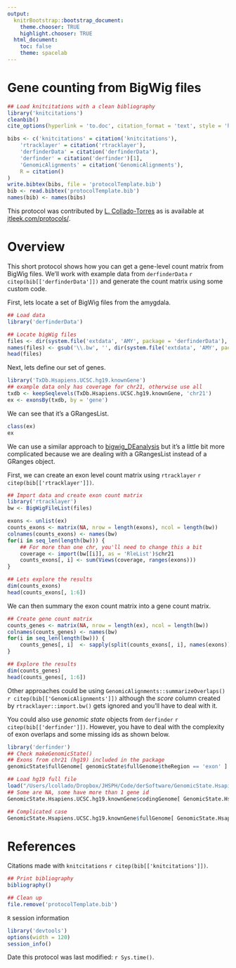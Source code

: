 ```yaml
---
output:
  knitrBootstrap::bootstrap_document:
    theme.chooser: TRUE
    highlight.chooser: TRUE
  html_document:
    toc: false
    theme: spacelab
---
```



Gene counting from BigWig files
===============================

```r
## Load knitcitations with a clean bibliography
library('knitcitations')
cleanbib()
cite_options(hyperlink = 'to.doc', citation_format = 'text', style = 'html')

bibs <- c('knitcitations' = citation('knitcitations'),
    'rtracklayer' = citation('rtracklayer'),
    'derfinderData' = citation('derfinderData'),
    'derfinder' = citation('derfinder')[1],
    'GenomicAlignments' = citation('GenomicAlignments'),
    R = citation()
)
write.bibtex(bibs, file = 'protocolTemplate.bib')
bib <- read.bibtex('protocolTemplate.bib')
names(bib) <- names(bibs)
```

This protocol was contributed by [L. Collado-Torres](http://bit.ly/LColladoTorres) as is available at [jtleek.com/protocols/](http://jtleek.com/protocols/).

# Overview

This short protocol shows how you can get a gene-level count matrix from BigWig files. We'll work with example data from `derfinderData` `r citep(bib[['derfinderData']])` and generate the count matrix using some custom code.


First, lets locate a set of BigWig files from the amygdala. 

```r
## Load data
library('derfinderData')

## Locate bigWig files
files <- dir(system.file('extdata', 'AMY', package = 'derfinderData'),  full.names = TRUE)
names(files) <- gsub('\\.bw', '', dir(system.file('extdata', 'AMY', package = 'derfinderData')))
head(files)
```

Next, lets define our set of genes.

```r
library('TxDb.Hsapiens.UCSC.hg19.knownGene')
## example data only has coverage for chr21, otherwise use all
txdb <- keepSeqlevels(TxDb.Hsapiens.UCSC.hg19.knownGene, 'chr21')
ex <- exonsBy(txdb, by = 'gene')
```

We can see that it's a GRangesList.

```r
class(ex)
ex
```

We can use a similar approach to [bigwig_DEanalysis](http://lcolladotor.github.io/protocols/bigwig_DEanalysis/) but it's a little bit more complicated because we are dealing with a GRangesList instead of a GRanges object.


First, we can create an exon level count matrix using `rtracklayer` `r citep(bib[['rtracklayer']])`.


```r
## Import data and create exon count matrix
library('rtracklayer')
bw <- BigWigFileList(files)

exons <- unlist(ex)
counts_exons <- matrix(NA, nrow = length(exons), ncol = length(bw))
colnames(counts_exons) <- names(bw)
for(i in seq_len(length(bw))) {
    ## For more than one chr, you'll need to change this a bit
    coverage <- import(bw[[i]], as = 'RleList')$chr21
    counts_exons[, i] <- sum(Views(coverage, ranges(exons)))
}

## Lets explore the results
dim(counts_exons)
head(counts_exons[, 1:6])
```

We can then summary the exon count matrix into a gene count matrix.

```r
## Create gene count matrix
counts_genes <- matrix(NA, nrow = length(ex), ncol = length(bw))
colnames(counts_genes) <- names(bw)
for(i in seq_len(length(bw))) {
    counts_genes[, i]  <- sapply(split(counts_exons[, i], names(exons)), sum)
}

## Explore the results
dim(counts_genes)
head(counts_genes[, 1:6])
```

Other approaches could be using `GenomicAlignments::summarizeOverlaps()` `r citep(bib[['GenomicAlignments']])` although the _score_ column created by `rtracklayer::import.bw()` gets ignored and you'll have to deal with it.

You could also use _genomic state_ objects from `derfinder` `r citep(bib[['derfinder']])`. However, you have to deal with the complexity of exon overlaps and some missing ids as shown below.

```r
library('derfinder')
## Check makeGenomicState()
## Exons from chr21 (hg19) included in the package
genomicState$fullGenome[ genomicState$fullGenome$theRegion == 'exon' ]

## Load hg19 full file
load("/Users/lcollado/Dropbox/JHSPH/Code/derSoftware/GenomicState.Hsapiens.UCSC.hg19.knownGene.rda")
## Some are NA, some have more than 1 gene id
GenomicState.Hsapiens.UCSC.hg19.knownGene$codingGenome[ GenomicState.Hsapiens.UCSC.hg19.knownGene$codingGenome$theRegion == 'exon' ]$gene

## Complicated case
GenomicState.Hsapiens.UCSC.hg19.knownGene$fullGenome[ GenomicState.Hsapiens.UCSC.hg19.knownGene$fullGenome$theRegion == 'exon' ][10]
```


# References



Citations made with `knitcitations` `r citep(bib[['knitcitations']])`.


```r
## Print bibliography
bibliography()
```

```r
## Clean up
file.remove('protocolTemplate.bib')
```

`R` session information

```r
library('devtools')
options(width = 120)
session_info()
```


Date this protocol was last modified: `r Sys.time()`.